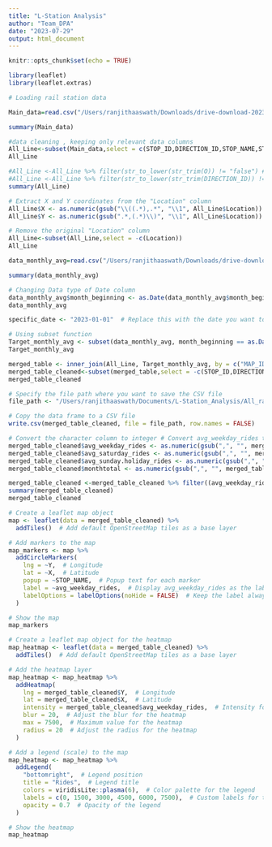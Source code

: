 ```yaml
---
title: "L-Station Analysis"
author: "Team_DPA"
date: "2023-07-29"
output: html_document
---
```


```r
knitr::opts_chunk$set(echo = TRUE)
```

```r
library(leaflet)
library(leaflet.extras)

# Loading rail station data

Main_data=read.csv("/Users/ranjithaaswath/Downloads/drive-download-20230725T234618Z-001/CTA_-_System_Information_-_List_of__L__Stops.csv")

summary(Main_data)
```
```r
#data cleaning , keeping only relevant data columns
All_Line<-subset(Main_data,select = c(STOP_ID,DIRECTION_ID,STOP_NAME,STATION_NAME,STATION_DESCRIPTIVE_NAME,MAP_ID,Location)) #Change Last column to target Line
All_Line
```

```r

#All_Line <-All_Line %>% filter(str_to_lower(str_trim(O)) != "false") #change Column to target line
#All_Line <-All_Line %>% filter(str_to_lower(str_trim(DIRECTION_ID)) != "s")
summary(All_Line)
```


```r
# Extract X and Y coordinates from the "Location" column
All_Line$X <- as.numeric(gsub("\\((.*),.*", "\\1", All_Line$Location))
All_Line$Y <- as.numeric(gsub(".*,(.*)\\)", "\\1", All_Line$Location))

# Remove the original "Location" column
All_Line<-subset(All_Line,select = -c(Location))
All_Line
```
```r
data_monthly_avg=read.csv("/Users/ranjithaaswath/Downloads/drive-download-20230725T234618Z-001/CTA_-_Ridership_-__L__Station_Entries_-_Monthly_Day-Type_Averages___Totals.csv")

summary(data_monthly_avg)
```
```r
# Changing Data type of Date column
data_monthly_avg$month_beginning <- as.Date(data_monthly_avg$month_beginning, format = "%m/%d/%Y")
data_monthly_avg

specific_date <- "2023-01-01"  # Replace this with the date you want to filter

# Using subset function
Target_monthly_avg <- subset(data_monthly_avg, month_beginning == as.Date(specific_date))
Target_monthly_avg
```
```r

merged_table <- inner_join(All_Line, Target_monthly_avg, by = c("MAP_ID" = "station_id"))
merged_table_cleaned<-subset(merged_table,select = -c(STOP_ID,DIRECTION_ID,STATION_NAME,STATION_DESCRIPTIVE_NAME,stationame,month_beginning))
merged_table_cleaned

# Specify the file path where you want to save the CSV file
file_path <- "/Users/ranjithaaswath/Documents/L-Station_Analysis/All_rail_lines.csv"

# Copy the data frame to a CSV file
write.csv(merged_table_cleaned, file = file_path, row.names = FALSE)
```
```r

# Convert the character column to integer # Convert avg_weekday_rides to numeric (remove comma and convert to numeric)
merged_table_cleaned$avg_weekday_rides <- as.numeric(gsub(",", "", merged_table_cleaned$avg_weekday_rides))
merged_table_cleaned$avg_saturday_rides <- as.numeric(gsub(",", "", merged_table_cleaned$avg_saturday_rides))
merged_table_cleaned$avg_sunday.holiday_rides <- as.numeric(gsub(",", "", merged_table_cleaned$avg_sunday.holiday_rides))
merged_table_cleaned$monthtotal <- as.numeric(gsub(",", "", merged_table_cleaned$monthtotal))

merged_table_cleaned <-merged_table_cleaned %>% filter((avg_weekday_rides) != "0")
summary(merged_table_cleaned)
merged_table_cleaned
```
```r

# Create a leaflet map object
map <- leaflet(data = merged_table_cleaned) %>%
  addTiles()  # Add default OpenStreetMap tiles as a base layer

# Add markers to the map
map_markers <- map %>%
  addCircleMarkers(
    lng = ~Y,  # Longitude
    lat = ~X,  # Latitude
    popup = ~STOP_NAME,  # Popup text for each marker
    label = ~avg_weekday_rides,  # Display avg_weekday_rides as the label on the marker
    labelOptions = labelOptions(noHide = FALSE)  # Keep the label always visible
  )

# Show the map
map_markers

```

```r
# Create a leaflet map object for the heatmap
map_heatmap <- leaflet(data = merged_table_cleaned) %>%
  addTiles()  # Add default OpenStreetMap tiles as a base layer

# Add the heatmap layer
map_heatmap <- map_heatmap %>%
  addHeatmap(
    lng = merged_table_cleaned$Y,  # Longitude
    lat = merged_table_cleaned$X,  # Latitude
    intensity = merged_table_cleaned$avg_weekday_rides,  # Intensity for the heatmap
    blur = 20,  # Adjust the blur for the heatmap
    max = 7500,  # Maximum value for the heatmap
    radius = 20  # Adjust the radius for the heatmap
  )

# Add a legend (scale) to the map
map_heatmap <- map_heatmap %>%
  addLegend(
    "bottomright",  # Legend position
    title = "Rides",  # Legend title
    colors = viridisLite::plasma(6),  # Color palette for the legend
    labels = c(0, 1500, 3000, 4500, 6000, 7500),  # Custom labels for the legend
    opacity = 0.7  # Opacity of the legend
  )

# Show the heatmap
map_heatmap
```



